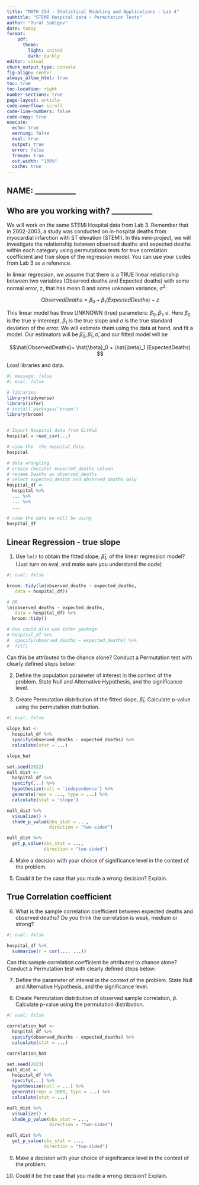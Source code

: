 ```yaml
---
title: "MATH 254 - Statistical Modeling and Applications - Lab 4"
subtitle: "STEMI Hospital data - Permutation Tests"
author: "Tural Sadigov"
date: today
format: 
    pdf:
      theme: 
        light: united
        dark: darkly
editor: visual
chunk_output_type: console
fig-align: center
always_allow_html: true
toc: true
toc-location: right
number-sections: true
page-layout: article
code-overflow: scroll
code-line-numbers: false
code-copy: true
execute:
  echo: true
  warning: false
  eval: true
  output: true
  error: false
  freeze: true
  out.width: "100%"
  cache: true
---
```


## NAME: \_\_\_\_\_\_\_\_\_\_\_

## Who are you working with? \_\_\_\_\_\_\_\_\_\_\_

We will work on the same STEMI Hospital data from Lab 3. Remember that in 2002-2003, a study was conducted on in-hospital deaths from myocardial infarction with ST elevation (STEMI). In this mini-project, we will investigate the relationship between observed deaths and expected deaths within each category using permutations tests for true correlation coefficient and true slope of the regression model. You can use your codes from Lab 3 as a reference.

In linear regression, we assume that there is a TRUE linear relationship between two variables (Observed deaths and Expected deaths) with some normal error, z, that has mean 0 and some unknown variance, $\sigma^2$:

$$ObservedDeaths= \beta_0+ \beta_1 (ExpectedDeaths)+z$$

This linear model has three UNKNOWN (true) parameters: $\beta_0, \beta_1, \sigma$. Here $\beta_0$ is the true y-intercept, $\beta_1$ is the true slope and $\sigma$ is the true standard deviation of the error. We will estimate them using the data at hand, and fit a model. Our estimators will be $\hat{\beta}_0, \hat{\beta}_1, \hat{\sigma}$, and our fitted model will be

$$\hat{ObservedDeaths}= \hat{\beta}_0 + \hat{\beta}_1 (ExpectedDeaths) $$

Load libraries and data.

```r
#| message: false
#| eval: false

# libraries
library(tidyverse)
library(infer) 
# install.packages('broom')
library(broom) 


# Import Hospital data from GitHub 
hospital = read_csv(...)

# view the  the hospital data
hospital

# data wrangling
# create (mutate) expected_deaths column
# rename Deaths as observed_deaths
# select expected_deaths and observed_deaths only 
hospital_df <- 
  hospital %>% 
  ... %>%
  ... %>% 
  ... 

# view the data we will be using
hospital_df
```

## Linear Regression - true slope

1.  Use `lm()` to obtain the fitted slope, $\hat{\beta}_1$, of the linear regression model? (Just turn on eval, and make sure you understand the code)

```r
#| eval: false

broom::tidy(lm(observed_deaths ~ expected_deaths, 
   data = hospital_df))

# OR
lm(observed_deaths ~ expected_deaths, 
   data = hospital_df) %>% 
  broom::tidy()

# One could also use infer package
# hospital_df %>% 
#  specify(observed_deaths ~ expected_deaths) %>% 
#  fit()
```

Can this be attributed to the chance alone? Conduct a Permutation test with clearly defined steps below:

2.  Define the population parameter of interest in the context of the problem. State Null and Alternative Hypothesis, and the significance level.

3.  Create Permutation distribution of the fitted slope, $\hat{\beta}_1$. Calculate p-value using the permutation distribution.

```r
#| eval: false

slope_hat <- 
  hospital_df %>% 
  specify(observed_deaths ~ expected_deaths) %>% 
  calculate(stat = ...)

slope_hat

set.seed(2022)
null_dist <- 
  hospital_df %>% 
  specify(...) %>% 
  hypothesize(null = 'independence') %>% 
  generate(reps = ..., type = ...) %>% 
  calculate(stat = 'slope')

null_dist %>% 
  visualize() +
  shade_p_value(obs_stat = ..., 
                direction = "two-sided")

null_dist %>%
  get_p_value(obs_stat = ..., 
              direction = "two-sided")
```

4.  Make a decision with your choice of significance level in the context of the problem.

5.  Could it be the case that you made a wrong decision? Explain.

## True Correlation coefficient

6.  What is the sample correlation coefficient between expected deaths and observed deaths? Do you think the correlation is weak, medium or strong?

```r
#| eval: false

hospital_df %>% 
  summarise(r = cor(..., ...))
```

Can this sample correlation coefficient be attributed to chance alone? Conduct a Permutation test with clearly defined steps below:

7.  Define the parameter of interest in the context of the problem. State Null and Alternative Hypothesis, and the significance level.

8.  Create Permutation distribution of observed sample correlation, $\hat{p}$. Calculate p-value using the permutation distribution.

```r
#| eval: false

correlation_hat <- 
  hospital_df %>% 
  specify(observed_deaths ~ expected_deaths) %>% 
  calculate(stat = ...)

correlation_hat

set.seed(2023)
null_dist <- 
  hospital_df %>% 
  specify(...) %>% 
  hypothesize(null = ...) %>% 
  generate(reps = 1000, type = ...) %>% 
  calculate(stat = ...) 

null_dist %>% 
  visualize() +
  shade_p_value(obs_stat = ..., 
                direction = "two-sided")

null_dist %>%
  get_p_value(obs_stat = ..., 
              direction = "two-sided")
```

9.  Make a decision with your choice of significance level in the context of the problem.

10. Could it be the case that you made a wrong decision? Explain.
